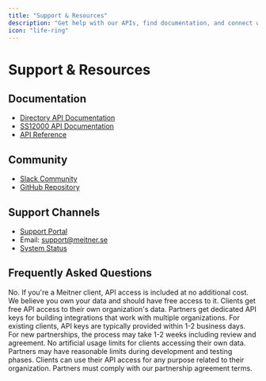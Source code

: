 ```yaml
---
title: "Support & Resources"
description: "Get help with our APIs, find documentation, and connect with our community"
icon: "life-ring"
---
```


# Support & Resources

## Documentation

- [Directory API Documentation](/directory-api/introduction)
- [SS12000 API Documentation](/ss12000-api/introduction)
- [API Reference](/directory-api/openapi.json)

## Community

- [Slack Community](https://join.slack.com/t/meitnerapi/shared_invite/zt-326875x9c-s6J0Q9gtvDZc7r~7d27KWg)
- [GitHub Repository](https://github.com/meitner-se)

## Support Channels

- [Support Portal](https://support.meitner.se)
- Email: [support@meitner.se](mailto:support@meitner.se)
- [System Status](https://status.meitner.se)

## Frequently Asked Questions

<AccordionGroup>
  <Accordion title="Do I need to pay extra for API access?">
    No. If you're a Meitner client, API access is included at no additional cost. We believe you own your data and should have free access to it.
  </Accordion>
  
  <Accordion title="What's the difference between client and partner API access?">
    Clients get free API access to their own organization's data. Partners get dedicated API keys for building integrations that work with multiple organizations.
  </Accordion>
  
  <Accordion title="How long does it take to get API keys?">
    For existing clients, API keys are typically provided within 1-2 business days. For new partnerships, the process may take 1-2 weeks including review and agreement.
  </Accordion>
  
  <Accordion title="Are there any usage limits?">
    No artificial usage limits for clients accessing their own data. Partners may have reasonable limits during development and testing phases.
  </Accordion>
  
  <Accordion title="Can I use the API for commercial purposes?">
    Clients can use their API access for any purpose related to their organization. Partners must comply with our partnership agreement terms.
  </Accordion>
</AccordionGroup>
